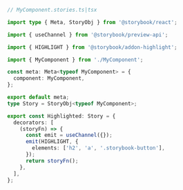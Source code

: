 ```ts
// MyComponent.stories.ts|tsx

import type { Meta, StoryObj } from '@storybook/react';

import { useChannel } from '@storybook/preview-api';

import { HIGHLIGHT } from '@storybook/addon-highlight';

import { MyComponent } from './MyComponent';

const meta: Meta<typeof MyComponent> = {
  component: MyComponent,
};

export default meta;
type Story = StoryObj<typeof MyComponent>;

export const Highlighted: Story = {
  decorators: [
    (storyFn) => {
      const emit = useChannel({});
      emit(HIGHLIGHT, {
        elements: ['h2', 'a', '.storybook-button'],
      });
      return storyFn();
    },
  ],
};
```
